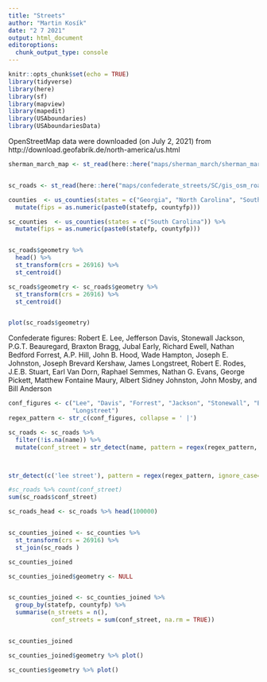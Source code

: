 ```yaml
---
title: "Streets"
author: "Martin Kosík"
date: "2 7 2021"
output: html_document
editoroptions: 
  chunk_output_type: console
---
```



```r
knitr::opts_chunk$set(echo = TRUE)
library(tidyverse)
library(here)
library(sf)
library(mapview)
library(mapedit)
library(USAboundaries)
library(USAboundariesData)

```


OpenStreetMap data were downloaded (on July 2, 2021) from http://download.geofabrik.de/north-america/us.html



```r
sherman_march_map <- st_read(here::here("maps/sherman_march/sherman_march_shapefile_v2.shp")) #%>% st_set_crs("+proj=longlat +datum=WGS84 +no_defs")


sc_roads <- st_read(here::here("maps/confederate_streets/SC/gis_osm_roads_free_1.shp")) #%>% st_set_crs("+proj=longlat +datum=WGS84 +no_defs")

counties  <- us_counties(states = c("Georgia", "North Carolina", "South Carolina")) %>% 
  mutate(fips = as.numeric(paste0(statefp, countyfp)))

sc_counties  <- us_counties(states = c("South Carolina")) %>% 
  mutate(fips = as.numeric(paste0(statefp, countyfp)))



```

```r

sc_roads$geometry %>% 
  head() %>% 
  st_transform(crs = 26916) %>% 
  st_centroid()

sc_roads$geometry <- sc_roads$geometry %>% 
  st_transform(crs = 26916) %>% 
  st_centroid()


plot(sc_roads$geometry)

```


Confederate figures:
 Robert E. Lee, Jefferson Davis, Stonewall 
Jackson, P.G.T. Beauregard, Braxton Bragg, Jubal Early, 
Richard Ewell, Nathan Bedford Forrest, A.P. Hill, John B. 
Hood, Wade Hampton, Joseph E. Johnston, Joseph Brevard 
Kershaw, James Longstreet, Robert E. Rodes, J.E.B. Stuart, 
Earl Van Dorn, Raphael Semmes, Nathan G. Evans, George 
Pickett, Matthew Fontaine Maury, Albert Sidney Johnston, 
John Mosby, and Bill Anderson


```r
conf_figures <- c("Lee", "Davis", "Forrest", "Jackson", "Stonewall", "Beauregard", "Ewell",
                  "Longstreet")
regex_pattern <- str_c(conf_figures, collapse = ' |')

sc_roads <- sc_roads %>% 
  filter(!is.na(name)) %>% 
  mutate(conf_street = str_detect(name, pattern = regex(regex_pattern, ignore_case=TRUE)) * 1)



str_detect(c('lee street'), pattern = regex(regex_pattern, ignore_case=TRUE))

#sc_roads %>% count(conf_street)
sum(sc_roads$conf_street)

```

```r

sc_roads_head <- sc_roads %>% head(100000)


sc_counties_joined <- sc_counties %>% 
  st_transform(crs = 26916) %>% 
  st_join(sc_roads )

sc_counties_joined

```


```r
sc_counties_joined$geometry <- NULL


sc_counties_joined <- sc_counties_joined %>% 
  group_by(statefp, countyfp) %>% 
  summarise(n_streets = n(),
            conf_streets = sum(conf_street, na.rm = TRUE))


sc_counties_joined

sc_counties_joined$geometry %>% plot()

sc_counties$geometry %>% plot()


```

